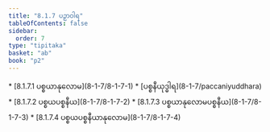 ```yaml
---
title: "8.1.7 ပဉှာဝါရ"
tableOfContents: false
sidebar:
  order: 7
type: "tipitaka"
basket: "ab"
book: "p2"
---
```



<DynamicBreadcrumb />



<TableOfContents book="p2" section="8.1.7">
* [8.1.7.1 ပစ္စယာနုလောမ](8-1-7/8-1-7-1)
* [ပစ္စနီယုဒ္ဓါရ](8-1-7/paccaniyuddhara)
* [8.1.7.2 ပစ္စယပစ္စနီယ](8-1-7/8-1-7-2)
* [8.1.7.3 ပစ္စယာနုလောမပစ္စနီယ](8-1-7/8-1-7-3)
* [8.1.7.4 ပစ္စယပစ္စနီယာနုလောမ](8-1-7/8-1-7-4)
</TableOfContents>
